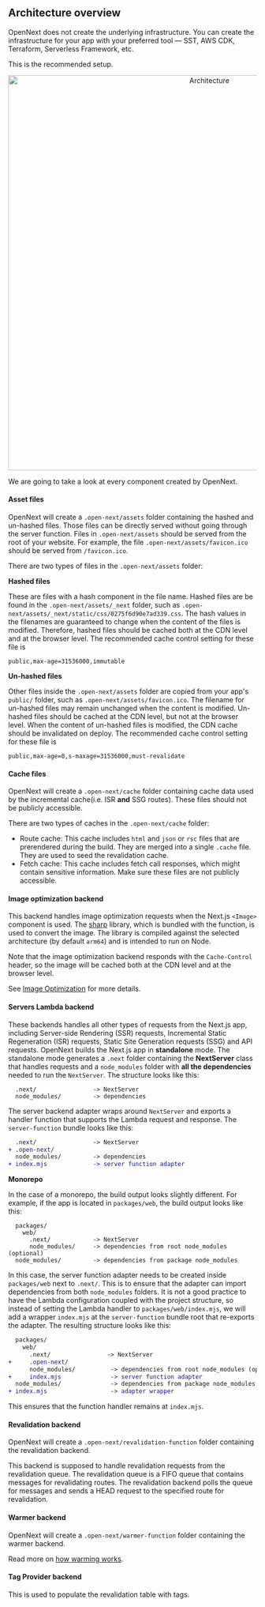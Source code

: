 ## Architecture overview

OpenNext does not create the underlying infrastructure. You can create the infrastructure for your app with your preferred tool — SST, AWS CDK, Terraform, Serverless Framework, etc.

This is the recommended setup.

<p align="center">
  <img alt="Architecture" src="/architecture.png" width="800" />
</p>

We are going to take a look at every component created by OpenNext.

#### Asset files

OpenNext will create a `.open-next/assets` folder containing the hashed and un-hashed files. Those files can be directly served without going through the server function. Files in `.open-next/assets` should be served from the root of your website. For example, the file `.open-next/assets/favicon.ico` should be served from `/favicon.ico`.


There are two types of files in the `.open-next/assets` folder:

**Hashed files**

These are files with a hash component in the file name. Hashed files are be found in the `.open-next/assets/_next` folder, such as `.open-next/assets/_next/static/css/0275f6d90e7ad339.css`. The hash values in the filenames are guaranteed to change when the content of the files is modified. Therefore, hashed files should be cached both at the CDN level and at the browser level. The recommended cache control setting for these file is

```
public,max-age=31536000,immutable
```

**Un-hashed files**

Other files inside the `.open-next/assets` folder are copied from your app's `public/` folder, such as `.open-next/assets/favicon.ico`. The filename for un-hashed files may remain unchanged when the content is modified. Un-hashed files should be cached at the CDN level, but not at the browser level. When the content of un-hashed files is modified, the CDN cache should be invalidated on deploy. The recommended cache control setting for these file is

```
public,max-age=0,s-maxage=31536000,must-revalidate
```

#### Cache files

OpenNext will create a `.open-next/cache` folder containing cache data used by the incremental cache(i.e. ISR **and** SSG routes). These files should not be publicly accessible.

There are two types of caches in the `.open-next/cache` folder:

- Route cache: This cache includes `html` and `json` or `rsc` files that are prerendered during the build. They are merged into a single `.cache` file. They are used to seed the revalidation cache.
- Fetch cache: This cache includes fetch call responses, which might contain sensitive information. Make sure these files are not publicly accessible.

#### Image optimization backend

This backend handles image optimization requests when the Next.js `<Image>` component is used. The [sharp](https://www.npmjs.com/package/sharp) library, which is bundled with the function, is used to convert the image. The library is compiled against the selected architecture (by default `arm64`) and is intended to run on Node.

Note that the image optimization backend responds with the `Cache-Control` header, so the image will be cached both at the CDN level and at the browser level.

See [Image Optimization](/inner_workings/components/image_optimization) for more details.

#### Servers Lambda backend

These backends handles all other types of requests from the Next.js app, including Server-side Rendering (SSR) requests, Incremental Static Regeneration (ISR) requests, Static Site Generation requests (SSG) and API requests. OpenNext builds the Next.js app in **standalone** mode. The standalone mode generates a `.next` folder containing the **NextServer** class that handles requests and a `node_modules` folder with **all the dependencies** needed to run the `NextServer`. The structure looks like this:

```
  .next/                -> NextServer
  node_modules/         -> dependencies
```

The server backend adapter wraps around `NextServer` and exports a handler function that supports the Lambda request and response. The `server-function` bundle looks like this:

```diff
  .next/                -> NextServer
+ .open-next/
  node_modules/         -> dependencies
+ index.mjs             -> server function adapter
```

**Monorepo**

In the case of a monorepo, the build output looks slightly different. For example, if the app is located in `packages/web`, the build output looks like this:

```
  packages/
    web/
      .next/            -> NextServer
      node_modules/     -> dependencies from root node_modules (optional)
  node_modules/         -> dependencies from package node_modules
```

In this case, the server function adapter needs to be created inside `packages/web` next to `.next/`. This is to ensure that the adapter can import dependencies from both `node_modules` folders. It is not a good practice to have the Lambda configuration coupled with the project structure, so instead of setting the Lambda handler to `packages/web/index.mjs`, we will add a wrapper `index.mjs` at the `server-function` bundle root that re-exports the adapter. The resulting structure looks like this:

```diff
  packages/
    web/
      .next/                -> NextServer
+     .open-next/
      node_modules/          -> dependencies from root node_modules (optional)
+     index.mjs              -> server function adapter
  node_modules/              -> dependencies from package node_modules
+ index.mjs                  -> adapter wrapper
```

This ensures that the function handler remains at `index.mjs`.

#### Revalidation backend

OpenNext will create a `.open-next/revalidation-function` folder containing the revalidation backend.

This backend is supposed to handle revalidation requests from the revalidation queue. The revalidation queue is a FIFO queue that contains messages for revalidating routes. The revalidation backend polls the queue for messages and sends a HEAD request to the specified route for revalidation.

#### Warmer backend

OpenNext will create a `.open-next/warmer-function` folder containing the warmer backend.

Read more on [how warming works](/v2/inner_workings/warming).

#### Tag Provider backend

This is used to populate the revalidation table with tags.